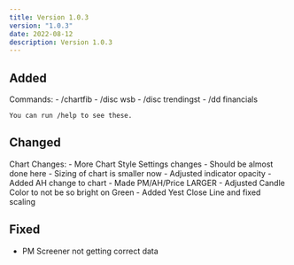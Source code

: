```yaml
---
title: Version 1.0.3
version: "1.0.3"
date: 2022-08-12
description: Version 1.0.3
---
```


## Added

Commands:
    - /chartfib
    - /disc wsb
    - /disc trendingst
    - /dd financials

    You can run /help to see these.

## Changed

Chart Changes:
    - More Chart Style Settings changes - Should be almost done here
    - Sizing of chart is smaller now
    - Adjusted indicator opacity
    - Added AH change to chart
    - Made PM/AH/Price LARGER
    - Adjusted Candle Color to not be so bright on Green
    - Added Yest Close Line and fixed scaling

## Fixed

- PM Screener not getting correct data

